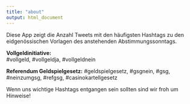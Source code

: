 ```yaml
---
title: "about"
output: html_document
---
```


Diese App zeigt die Anzahl Tweets mit den häufigsten Hashtags zu den eidgenössischen Vorlagen des anstehenden Abstimmungssonntags.

**Vollgeldinitiative:**<br> #vollgeld, #vollgeldja, #vollgeldnein

**Referendum Geldspielgesetz:** #geldspielgesetz, #gsgnein, #gsg, #neinzumgsg, #refgsg, #casinokartellgesetz

Wenn uns wichtige Hashtags entgangen sein sollten sind wir froh um Hinweise!

